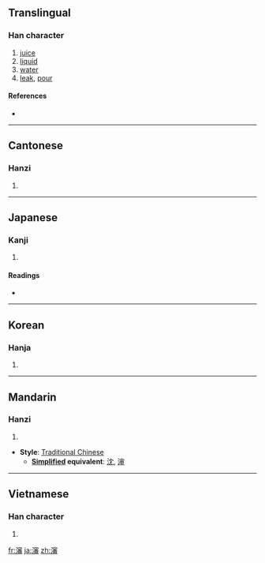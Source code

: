 {{also|沈|渖}}
==Translingual==

===Han character===
{{Han char|rn=85|rad=水|as=15|sn=18|four=3316<sub>9</sub>|canj=水十竹田 (EJHW)}}

# [[juice]]
# [[liquid]]
# [[water]]
# [[leak]], [[pour]]

====References====
* {{Han ref|kx=0659.040|dkj=18600|dj=1068.360|hdz=31781.010|uh=700B|ud=28683|bh=C26E|bd=49774}}

----

==Cantonese==

===Hanzi===
{{yue-hanzi|jyut=|y=sam2}}

# {{defn|Cantonese|sort=水15}}

----

==Japanese==

===Kanji===
{{ja-kanji|grade=|rs=水15}}

# {{defn|Japanese|sort=水15}}

====Readings====
* {{ja-readings|on=[[しん]] (shin)|kun=[[しる]] (shiru)}}

----

==Korean==

===Hanja===
{{ko-hanja|hangeul=신|eumhun=|rv=sin|mr=sin|y=sin}}

# {{defn|Korean|sort=水15}}

----

==Mandarin==

===Hanzi===
{{cmn-hanzi|pin=[[shěn]] ([[shen3]])|wg=shen<sup>3</sup>}}

# {{defn|Mandarin|sort=水15}}

* '''Style''': [[Traditional Chinese]]
** '''[[Simplified Chinese|Simplified]] equivalent''': [[沈]], [[渖]]

----

==Vietnamese==

===Han character===
{{vi-hantu|[[thẩm]], [[thẳm]], [[thấm]], [[thẫm]], [[thỏm]], [[thủm]], [[trầm]]|rs=水15}}

# {{defn|Vietnamese|sort=水15}}

[[fr:瀋]]
[[ja:瀋]]
[[zh:瀋]]